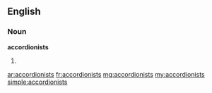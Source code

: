 ==English==

===Noun===
'''accordionists'''

# {{plural of|[[accordionist]]}}

[[ar:accordionists]]
[[fr:accordionists]]
[[mg:accordionists]]
[[my:accordionists]]
[[simple:accordionists]]